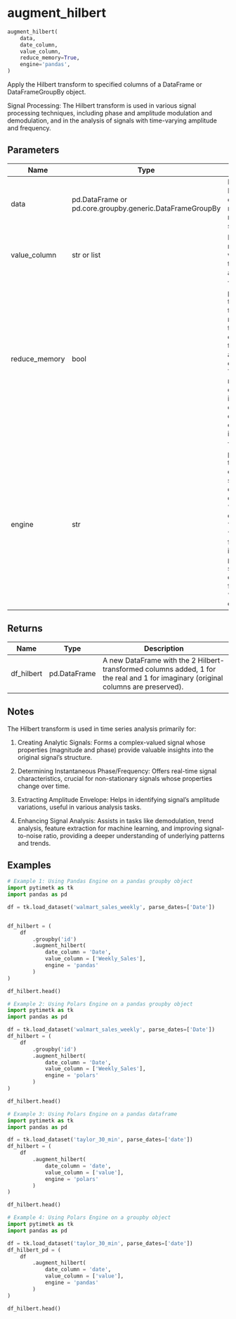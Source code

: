 # augment_hilbert { #pytimetk.augment_hilbert }

```python
augment_hilbert(
    data,
    date_column,
    value_column,
    reduce_memory=True,
    engine='pandas',
)
```

Apply the Hilbert transform to specified columns of a DataFrame or 
DataFrameGroupBy object.

Signal Processing: The Hilbert transform is used in various signal processing techniques, including phase and amplitude modulation and demodulation, and in the analysis of signals with time-varying amplitude and frequency.

## Parameters {.doc-section .doc-section-parameters}

| Name          | Type                                                     | Description                                                                                                                                                                                                                                                                                                                     | Default    |
|---------------|----------------------------------------------------------|---------------------------------------------------------------------------------------------------------------------------------------------------------------------------------------------------------------------------------------------------------------------------------------------------------------------------------|------------|
| data          | pd.DataFrame or pd.core.groupby.generic.DataFrameGroupBy | Input DataFrame or DataFrameGroupBy object with one or more columns of  real-valued signals.                                                                                                                                                                                                                                    | _required_ |
| value_column  | str or list                                              | List of column names in 'data' to which the Hilbert transform will be  applied.                                                                                                                                                                                                                                                 | _required_ |
| reduce_memory | bool                                                     | The `reduce_memory` parameter is used to specify whether to reduce the memory usage of the DataFrame by converting int, float to smaller bytes and str to categorical data. This reduces memory for large data but may impact resolution of float and will change str to categorical. Default is True.                          | `True`     |
| engine        | str                                                      | The `engine` parameter is used to specify the engine to use for  summarizing the data. It can be either "pandas" or "polars".   - The default value is "pandas".  - When "polars", the function will internally use the `polars` library  for summarizing the data. This can be faster than using "pandas" for  large datasets. | `'pandas'` |

## Returns {.doc-section .doc-section-returns}

| Name       | Type         | Description                                                                                                                         |
|------------|--------------|-------------------------------------------------------------------------------------------------------------------------------------|
| df_hilbert | pd.DataFrame | A new DataFrame with the 2 Hilbert-transformed columns added, 1 for the  real and 1 for imaginary (original columns are preserved). |

## Notes {.doc-section .doc-section-notes}

The Hilbert transform is used in time series analysis primarily for:

1. Creating Analytic Signals: Forms a complex-valued signal whose 
properties (magnitude and phase) provide valuable insights into the 
original signal's structure.

2. Determining Instantaneous Phase/Frequency: Offers real-time signal 
characteristics, crucial for non-stationary signals whose properties 
change over time.

3. Extracting Amplitude Envelope: Helps in identifying signal's 
amplitude variations, useful in various analysis tasks.

4. Enhancing Signal Analysis: Assists in tasks like demodulation, trend 
analysis, feature extraction for machine learning, and improving 
signal-to-noise ratio, providing a deeper understanding of underlying 
patterns and trends.

## Examples {.doc-section .doc-section-examples}

```python
# Example 1: Using Pandas Engine on a pandas groupby object
import pytimetk as tk
import pandas as pd

df = tk.load_dataset('walmart_sales_weekly', parse_dates=['Date'])


df_hilbert = (
    df
        .groupby('id')
        .augment_hilbert(
            date_column = 'Date',
            value_column = ['Weekly_Sales'],
            engine = 'pandas'
        )
)

df_hilbert.head()
```

```python
# Example 2: Using Polars Engine on a pandas groupby object
import pytimetk as tk
import pandas as pd

df = tk.load_dataset('walmart_sales_weekly', parse_dates=['Date'])
df_hilbert = (
    df
        .groupby('id')
        .augment_hilbert(
            date_column = 'Date',
            value_column = ['Weekly_Sales'],
            engine = 'polars'
        )
)

df_hilbert.head()
```

```python
# Example 3: Using Polars Engine on a pandas dataframe
import pytimetk as tk
import pandas as pd

df = tk.load_dataset('taylor_30_min', parse_dates=['date'])
df_hilbert = (
    df
        .augment_hilbert(
            date_column = 'date',
            value_column = ['value'],
            engine = 'polars'
        )
)

df_hilbert.head()
```

```python
# Example 4: Using Polars Engine on a groupby object
import pytimetk as tk
import pandas as pd

df = tk.load_dataset('taylor_30_min', parse_dates=['date'])
df_hilbert_pd = (
    df
        .augment_hilbert(
            date_column = 'date',
            value_column = ['value'],
            engine = 'pandas'
        )
)

df_hilbert.head()
```